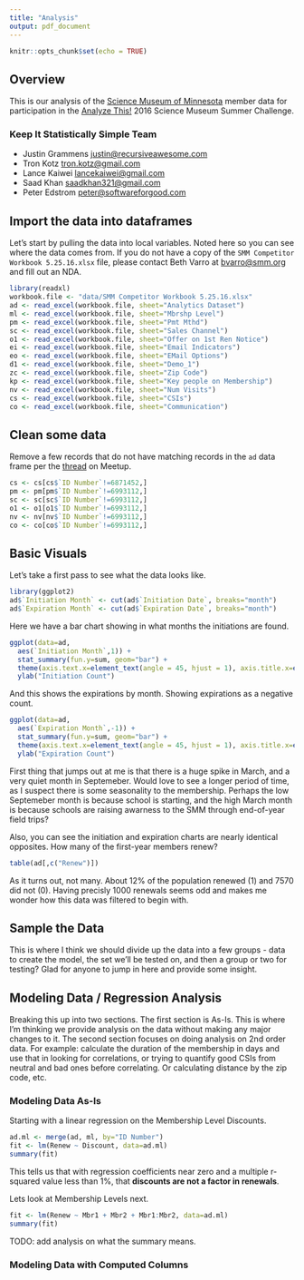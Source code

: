 ```yaml
---
title: "Analysis"
output: pdf_document
---
```


```r
knitr::opts_chunk$set(echo = TRUE)
```

## Overview

This is our analysis of the [Science Museum of Minnesota](https://www.smm.org) member data for participation in the [Analyze This!](http://www.meetup.com/AnalyzeThis/) 2016 Science Museum Summer Challenge.

### Keep It Statistically Simple Team

- Justin Grammens <justin@recursiveawesome.com>
- Tron Kotz <tron.kotz@gmail.com>
- Lance Kaiwei <lancekaiwei@gmail.com>
- Saad Khan <saadkhan321@gmail.com>
- Peter Edstrom <peter@softwareforgood.com>


## Import the data into dataframes

Let's start by pulling the data into local variables. Noted here so you can see where the data comes from. If you do not have a copy of the `SMM Competitor Workbook 5.25.16.xlsx` file, please contact Beth Varro at <bvarro@smm.org> and fill out an NDA.

```r
library(readxl)
workbook.file <- "data/SMM Competitor Workbook 5.25.16.xlsx"
ad <- read_excel(workbook.file, sheet="Analytics Dataset")
ml <- read_excel(workbook.file, sheet="Mbrshp Level")
pm <- read_excel(workbook.file, sheet="Pmt Mthd")
sc <- read_excel(workbook.file, sheet="Sales Channel")
o1 <- read_excel(workbook.file, sheet="Offer on 1st Ren Notice")
ei <- read_excel(workbook.file, sheet="Email Indicators")
eo <- read_excel(workbook.file, sheet="EMail Options")
d1 <- read_excel(workbook.file, sheet="Demo_1")
zc <- read_excel(workbook.file, sheet="Zip Code")
kp <- read_excel(workbook.file, sheet="Key people on Membership")
nv <- read_excel(workbook.file, sheet="Num Visits")
cs <- read_excel(workbook.file, sheet="CSIs")
co <- read_excel(workbook.file, sheet="Communication")
```

## Clean some data

Remove a few records that do not have matching records in the `ad` data frame per the [thread](http://www.meetup.com/AnalyzeThis/events/230716702/?read=1&_af=event&_af_eid=230716702&https=off) on Meetup.

```r
cs <- cs[cs$`ID Number`!=6871452,]
pm <- pm[pm$`ID Number`!=6993112,]
sc <- sc[sc$`ID Number`!=6993112,]
o1 <- o1[o1$`ID Number`!=6993112,]
nv <- nv[nv$`ID Number`!=6993112,]
co <- co[co$`ID Number`!=6993112,]
```

## Basic Visuals

Let's take a first pass to see what the data looks like. 

```r
library(ggplot2)
ad$`Initiation Month` <- cut(ad$`Initiation Date`, breaks="month")
ad$`Expiration Month` <- cut(ad$`Expiration Date`, breaks="month")
```

Here we have a bar chart showing in what months the initiations are found.

```r
ggplot(data=ad,
  aes(`Initiation Month`,1)) +
  stat_summary(fun.y=sum, geom="bar") +
  theme(axis.text.x=element_text(angle = 45, hjust = 1), axis.title.x=element_blank()) +
  ylab("Initiation Count")
```

And this shows the expirations by month. Showing expirations as a negative count.

```r
ggplot(data=ad,
  aes(`Expiration Month`,-1)) +
  stat_summary(fun.y=sum, geom="bar") +
  theme(axis.text.x=element_text(angle = 45, hjust = 1), axis.title.x=element_blank()) +
  ylab("Expiration Count")
```

First thing that jumps out at me is that there is a huge spike in March, and a very quiet month in Septemeber. Would love to see a longer period of time, as I suspect there is some seasonality to the membership. Perhaps the low Septemeber month is because school is starting, and the high March month is because schools are raising awarness to the SMM through end-of-year field trips? 

Also, you can see the initiation and expiration charts are nearly identical opposites. How many of the first-year members renew? 

```r
table(ad[,c("Renew")])
```

As it turns out, not many. About 12% of the population renewed (1) and 7570 did not (0). Having precisly 1000 renewals seems odd and makes me wonder how this data was filtered to begin with. 

## Sample the Data

This is where I think we should divide up the data into a few groups - data to create the model, the set we'll be tested on, and then a group or two for testing? Glad for anyone to jump in here and provide some insight. 

## Modeling Data / Regression Analysis

Breaking this up into two sections. The first section is As-Is. This is where I'm thinking we provide analysis on the data without making any major changes to it. The second section focuses on doing analysis on 2nd order data. For example: calculate the duration of the membership in days and use that in looking for correlations, or trying to quantify good CSIs from neutral and bad ones before correlating. Or calculating distance by the zip code, etc.

### Modeling Data As-Is

Starting with a linear regression on the Membership Level Discounts.

```r
ad.ml <- merge(ad, ml, by="ID Number")
fit <- lm(Renew ~ Discount, data=ad.ml)
summary(fit)
```

This tells us that with regression coefficients near zero and a multiple r-squared value less than 1%, that **discounts are not a factor in renewals**.

Lets look at Membership Levels next.

```r
fit <- lm(Renew ~ Mbr1 + Mbr2 + Mbr1:Mbr2, data=ad.ml)
summary(fit)
```

TODO: add analysis on what the summary means.

### Modeling Data with Computed Columns


